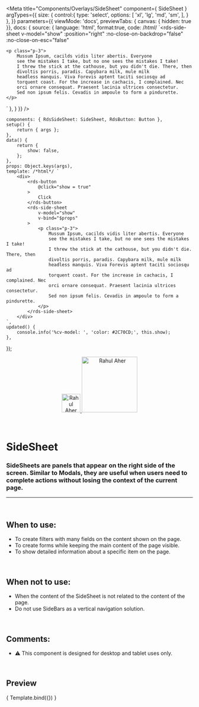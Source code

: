 
<Meta
	title="Components/Overlays/SideSheet"
	component={ SideSheet }
	argTypes={{
		size: {
			control:{
				type: 'select',
				options: [
					'xl',
					'lg',
					'md',
					'sm',
				],
			}
		},
	}}
	parameters={{
		viewMode: 'docs',
		previewTabs: { canvas: { hidden: true }},
		docs: {
			source: {
				language: 'html',
				format:true,
				code: /*html*/ 
`<rds-side-sheet
	v-model="show"
	:position="right"
	:no-close-on-backdrop="false"
	:no-close-on-esc="false"
>
	<p class="p-3">
		Mussum Ipsum, cacilds vidis liter abertis. Everyone
		see the mistakes I take, but no one sees the mistakes I take!
		I threw the stick at the cathouse, but you didn't die. There, then
		divoltis porris, paradis. Capybara milk, mule milk
		headless manquis. Viva Forevis aptent taciti sociosqu ad
		torquent coast. For the increase in cachacis, I complained. Nec
		orci ornare consequat. Praesent lacinia ultrices consectetur.
		Sed non ipsum felis. Cevadis in ampoule to form a pindurette.
	</p>
</rds-side-sheet>`
			},
		}
	}}
/>

	components: { RdsSideSheet: SideSheet, RdsButton: Button },
	setup() {
		return { args };
	},
	data() {
		return {
			show: false,
		};
	},
	props: Object.keys(args),
	template: /*html*/ `
		<div>
			<rds-button
				@click="show = true"
			>
				Click
			</rds-button>
			<rds-side-sheet
				v-model="show"
				v-bind="$props"
			>
				<p class="p-3">
					Mussum Ipsum, cacilds vidis liter abertis. Everyone
					see the mistakes I take, but no one sees the mistakes I take!
					I threw the stick at the cathouse, but you didn't die. There, then
					divoltis porris, paradis. Capybara milk, mule milk
					headless manquis. Viva Forevis aptent taciti sociosqu ad
					torquent coast. For the increase in cachacis, I complained. Nec
					orci ornare consequat. Praesent lacinia ultrices consectetur.
					Sed non ipsum felis. Cevadis in ampoule to form a pindurette.
				</p>
			</rds-side-sheet>
		</div>
	`,
	updated() {
		console.info('%cv-model: ', 'color: #2C70CD;', this.show);
	},
});

<div align="center" style={{display: 'flex'}}>
    <a href="https://rahulaher.netlify.app">
        <img src="https://rahulaher.netlify.app/img/logo/glyph-black-colored.svg" alt="Rahul Aher logo" width="50" />
        <img src="https://rahulaher.netlify.app/img/logo/word-black-colored.svg" alt="Rahul Aher" width="150" />
    </a>
    </a>
    </a>
</div>

<br />
<br />

# SideSheet

### SideSheets are panels that appear on the right side of the screen. Similar to Modals, they are useful when users need to complete actions without losing the context of the current page.
---
<br />


## When to use:
- To create filters with many fields on the content shown on the page.
- To create forms while keeping the main content of the page visible.
- To show detailed information about a specific item on the page.

<br />

## When not to use:
- When the content of the SideSheet is not related to the content of the page.
- Do not use SideBars as a vertical navigation solution.

<br />

## Comments:
- ⚠️ This component is designed for desktop and tablet uses only.

<br />

## Preview

<Canvas>
	<Story
		name="SideSheet"
		args={{
			size: 'md',
			title: 'SideSheet',
			withOverlay: true,
			noCloseOnBackdrop: false,
			noCloseOnEsc: false,
		}}
	>
		{ Template.bind({}) }
	</Story>
</Canvas>

<ArgsTable story="SideSheet" />

